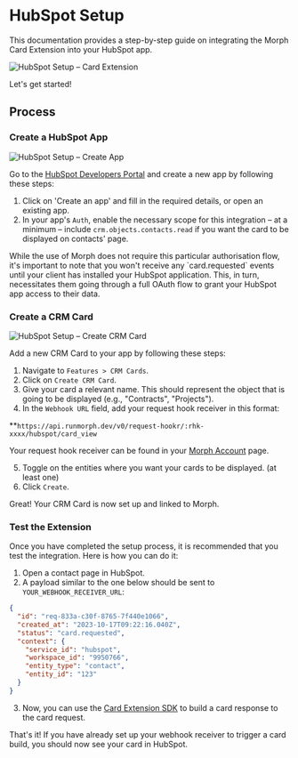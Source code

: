 
# HubSpot Setup

This documentation provides a step-by-step guide on integrating the Morph Card Extension into your HubSpot app.

![HubSpot Setup – Card Extension](/assets/docs/hubspot-setup--hero.png)

Let's get started!

## Process

<Steps>

### Create a HubSpot App 
![HubSpot Setup – Create App](/assets/docs/hubspot-setup--create-app.png)

Go to the [HubSpot Developers Portal](https://developers.hubspot.com/) and create a new app by following these steps:

1. Click on 'Create an app' and fill in the required details, or open an existing app.
2. In your app's `Auth`, enable the necessary scope for this integration – at a minimum – include `crm.objects.contacts.read` if you want the card to be displayed on contacts' page.

<Callout type='info'>
While the use of Morph does not require this particular authorisation flow, it's important to note that you won't receive any `card.requested` events until your client has installed your HubSpot application. This, in turn, necessitates them going through a full OAuth flow to grant your HubSpot app access to their data.
</Callout>

### Create a CRM Card 

![HubSpot Setup – Create CRM Card](/assets/docs/hubspot-setup--create-crm-card.png)


Add a new CRM Card to your app by following these steps:

1. Navigate to `Features > CRM Cards`.
2. Click on `Create CRM Card`.
3. Give your card a relevant name. This should represent the object that is going to be displayed (e.g., "Contracts", "Projects").
4. In the `Webhook URL` field, add your request hook receiver in this format:

**`https://api.runmorph.dev/v0/request-hookr/:rhk-xxxx/hubspot/card_view`

Your request hook receiver can be found in your [Morph Account](https://app.runmorph.dev/account) page.

5. Toggle on the entities where you want your cards to be displayed. (at least one)
6. Click `Create`.

<Callout emoji='🤝'>
Great! Your CRM Card is now set up and linked to Morph. 
</Callout>

### Test the Extension 

Once you have completed the setup process, it is recommended that you test the integration. Here is how you can do it:

1. Open a contact page in HubSpot.
2. A payload similar to the one below should be sent to `YOUR_WEBHOOK_RECEIVER_URL`:

```json
{
  "id": "req-833a-c30f-8765-7f440e1066",
  "created_at": "2023-10-17T09:22:16.040Z",
  "status": "card.requested",
  "context": {
    "service_id": "hubspot",
    "workspace_id": "9950766",
    "entity_type": "contact",
    "entity_id": "123"
  }
}
```

3. Now, you can use the [Card Extension SDK](/card-extension) to build a card response to the card request. 

<Callout emoji='🎉' >
That's it! If you have already set up your webhook receiver to trigger a card build, you should now see your card in HubSpot.
</Callout>

</Steps>


